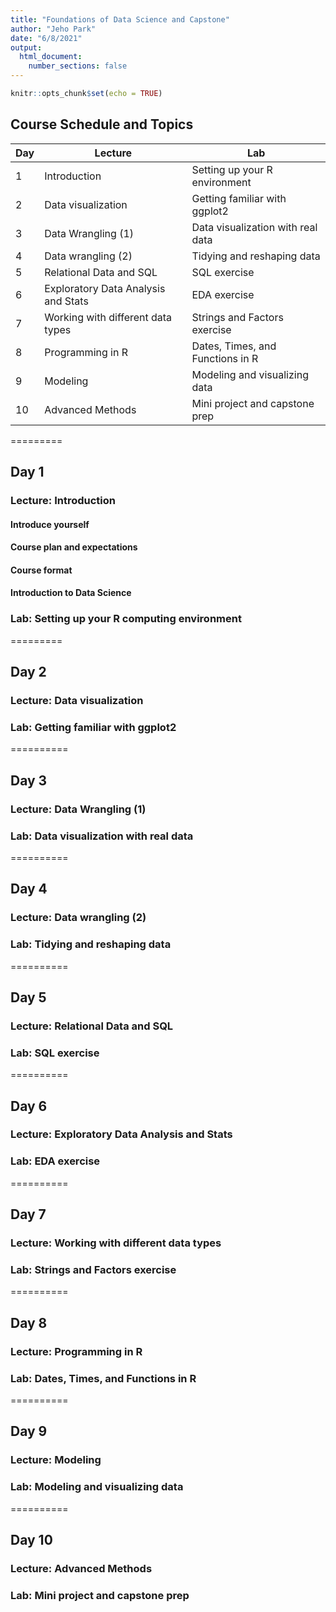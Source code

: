 ```yaml
---
title: "Foundations of Data Science and Capstone"
author: "Jeho Park"
date: "6/8/2021"
output: 
  html_document:
    number_sections: false
---
```


```r
knitr::opts_chunk$set(echo = TRUE)
```

## Course Schedule and Topics

| Day | Lecture                             | Lab                               |
|-----|-------------------------------------|-----------------------------------|
|   1 | Introduction                        | Setting up your R environment     |
|   2 | Data visualization                  | Getting familiar with ggplot2     |
|   3 | Data Wrangling (1)                  | Data visualization with real data |
|   4 | Data wrangling (2)                  | Tidying and reshaping data        |
|   5 | Relational Data and SQL             | SQL exercise                      |
|   6 | Exploratory Data Analysis and Stats | EDA exercise                      |
|   7 | Working with different data types   | Strings and Factors exercise      |
|   8 | Programming in R                    | Dates, Times, and Functions in R  |
|   9 | Modeling                            | Modeling and visualizing data     |
|  10 | Advanced Methods                    | Mini project and capstone prep    |

=========

## Day 1

### Lecture: Introduction

#### Introduce yourself

#### Course plan and expectations

#### Course format

#### Introduction to Data Science


### Lab: Setting up your R computing environment

=========

## Day 2

### Lecture: Data visualization	

### Lab: Getting familiar with ggplot2

==========

## Day 3

### Lecture: Data Wrangling (1)	

### Lab: Data visualization with real data

==========

## Day 4

### Lecture: Data wrangling (2)	

### Lab: Tidying and reshaping data


==========

## Day 5

### Lecture: Relational Data and SQL	

### Lab: SQL exercise

==========

## Day 6

### Lecture: Exploratory Data Analysis and Stats	

### Lab: EDA exercise

==========

## Day 7

### Lecture: Working with different data types	

### Lab: Strings and Factors exercise

==========

## Day 8

### Lecture: Programming in R	

### Lab: Dates, Times, and Functions in R 

==========

## Day 9

### Lecture: Modeling	

### Lab: Modeling and visualizing data

==========

## Day 10

### Lecture: Advanced Methods	

### Lab: Mini project and capstone prep
